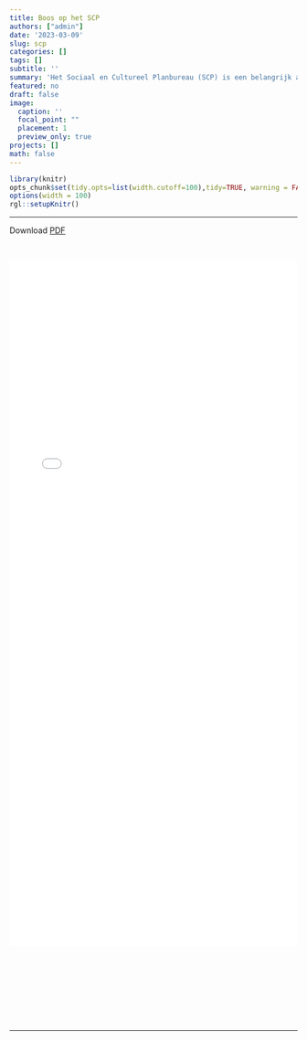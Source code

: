 ```yaml
---
title: Boos op het SCP
authors: ["admin"]
date: '2023-03-09'
slug: scp
categories: []
tags: []
subtitle: ''
summary: 'Het Sociaal en Cultureel Planbureau (SCP) is een belangrijk adviesorgaan voor het kabinet. Het zet onderbelichte onderwerpen op de politieke agenda en biedt handvatten voor beleid. Maar met het rapport [*Eigentijdse ongelijkheid*](https://www.scp.nl/publicaties/publicaties/2023/03/07/eigentijdse-ongelijkheid) slaat het SCP de plank mis. Hierin schotelt het SCP ons namelijk een arbitraire klassenstructuur voor. Daarmee lossen we de ongelijkheid niet op.'
featured: no
draft: false
image: 
  caption: ''
  focal_point: ""
  placement: 1
  preview_only: true
projects: []
math: false
---
```



   
```r
library(knitr)
opts_chunk$set(tidy.opts=list(width.cutoff=100),tidy=TRUE, warning = FALSE, message = FALSE,comment = "#>", cache=TRUE, class.source=c("test"), class.output=c("test2"), echo=FALSE)
options(width = 100)
rgl::setupKnitr()
```


---  


Download [PDF](./plots/VK09032023.pdf)  

<br>

![](./plots/VK09032023.pdf){width="100%" height=1200px}

<br><br><br><br><br><br><br>

---  


